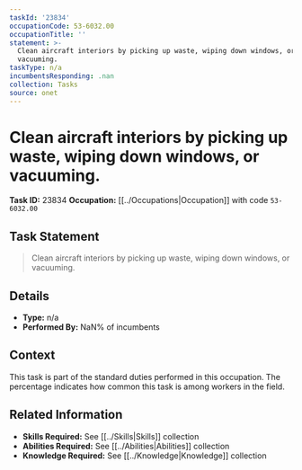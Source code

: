 ```yaml
---
taskId: '23834'
occupationCode: 53-6032.00
occupationTitle: ''
statement: >-
  Clean aircraft interiors by picking up waste, wiping down windows, or
  vacuuming.
taskType: n/a
incumbentsResponding: .nan
collection: Tasks
source: onet
---
```

# Clean aircraft interiors by picking up waste, wiping down windows, or vacuuming.

**Task ID:** 23834
**Occupation:** [[../Occupations|Occupation]] with code `53-6032.00`

## Task Statement

> Clean aircraft interiors by picking up waste, wiping down windows, or vacuuming.

## Details

- **Type:** n/a
- **Performed By:** NaN% of incumbents

## Context

This task is part of the standard duties performed in this occupation. The percentage indicates how common this task is among workers in the field.

## Related Information

- **Skills Required:** See [[../Skills|Skills]] collection
- **Abilities Required:** See [[../Abilities|Abilities]] collection
- **Knowledge Required:** See [[../Knowledge|Knowledge]] collection
